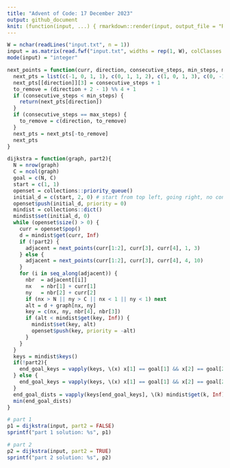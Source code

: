 ```yaml
---
title: "Advent of Code: 17 December 2023"
output: github_document
knit: (function(input, ...) { rmarkdown::render(input, output_file = "README.md", envir = globalenv()) })
---
```


```r
W = nchar(readLines("input.txt", n = 1))
input = as.matrix(read.fwf("input.txt", widths = rep(1, W), colClasses = "integer"))
mode(input) = "integer"

next_points = function(curr, direction, consecutive_steps, min_steps, max_steps){
  next_pts = list(c(-1, 0, 1, 1), c(0, 1, 1, 2), c(1, 0, 1, 3), c(0, -1, 1, 4))
  next_pts[[direction]][3] = consecutive_steps + 1
  to_remove = (direction + 2 - 1) %% 4 + 1 
  if (consecutive_steps < min_steps) {
    return(next_pts[direction])
  } 
  if (consecutive_steps == max_steps) {
    to_remove = c(direction, to_remove)
  }
  next_pts = next_pts[-to_remove]
  next_pts
}

dijkstra = function(graph, part2){
  N = nrow(graph)
  C = ncol(graph)
  goal = c(N, C)
  start = c(1, 1)
  openset = collections::priority_queue()
  initial_d = c(start, 2, 0) # start from top left, going right, no consecutive steps now
  openset$push(initial_d, priority = 0) 
  mindist = collections::dict()
  mindist$set(initial_d, 0)
  while (openset$size() > 0) {
    curr = openset$pop()
    d = mindist$get(curr, Inf)
    if (!part2) {
      adjacent = next_points(curr[1:2], curr[3], curr[4], 1, 3)
    } else {
      adjacent = next_points(curr[1:2], curr[3], curr[4], 4, 10)
    }
    for (i in seq_along(adjacent)) {
      nbr  = adjacent[[i]]
      nx   = nbr[1] + curr[1]
      ny   = nbr[2] + curr[2]
      if (nx > N || ny > C || nx < 1 || ny < 1) next
      alt = d + graph[nx, ny]
      key = c(nx, ny, nbr[4], nbr[3])
      if (alt < mindist$get(key, Inf)) {
        mindist$set(key, alt)
        openset$push(key, priority = -alt)
      }
    }      
  }
  keys = mindist$keys()
  if(!part2){
    end_goal_keys = vapply(keys, \(x) x[1] == goal[1] && x[2] == goal[2], T)
  } else {
    end_goal_keys = vapply(keys, \(x) x[1] == goal[1] && x[2] == goal[2] && x[4] >= 4, T)
  }
  end_goal_dists = vapply(keys[end_goal_keys], \(k) mindist$get(k, Inf), 2)
  min(end_goal_dists)
}

# part 1
p1 = dijkstra(input, part2 = FALSE)
sprintf("part 1 solution: %s", p1)

# part 2
p2 = dijkstra(input, part2 = TRUE)
sprintf("part 2 solution: %s", p2)
```






























